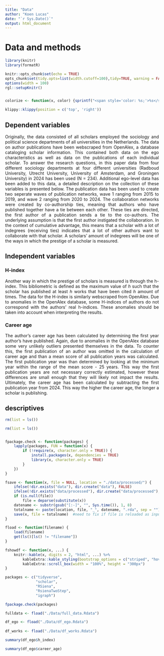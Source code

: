 ```yaml
---
title: "Data"
author: "Koen Lucas"
date: "`r Sys.Date()`"
output: html_document
---
```


# Data and methods

```{=html}
<style>
body {
text-align: justify}
</style>
```
```r

library(knitr)
library(formatR)

knitr::opts_chunk$set(echo = TRUE)
opts_chunk$set(tidy.opts=list(width.cutoff=100),tidy=TRUE, warning = FALSE, message = FALSE,comment = "#>", cache=TRUE, class.source=c("test"), class.output=c("test2"))
options(width = 100)
rgl::setupKnitr()


colorize <- function(x, color) {sprintf("<span style='color: %s;'>%s</span>", color, x) }
```

```r
klippy::klippy(position = c('top', 'right'))
```

## Dependent variables

Originally, the data consisted of all scholars employed the sociology and political science departments of all universities in the Netherlands. The data on author publications have been webscraped from OpenAlex, a database cataloging scholar information. This contained both data on the ego characteristics as well as data on the publications of each individual scholar. To answer the research questions, in this paper data from four different sociology departments at four different universities (Radboud University, Utrecht University, University of Amsterdam, and Groningen University) in 2024 has been used (N = 234). Additional ego-level data has been added to this data, a detailed description on the collection of these variables is presented below. The publication data has been used to create two seperate waves of publication networks, wave 1 ranging from 2015 to 2019, and wave 2 ranging from 2020 to 2024. The collaboration networks were created by co-authorship ties, meaning that authors who have published together have a tie between each other. These ties are directed, the first author of a publication sends a tie to the co-authors. The underlying assumption is that the first author instigated the collaboration. In the context of cumulative advantage, this means that a scholar with a lot of indegrees (receiving ties) indicates that a lot of other authors want to collaborate with that scholar. A scholars' amount of indegrees will be one of the ways in which the prestige of a scholar is measured.

## Independent variables

### H-index

Another way in which the prestige of scholars is measured is through the h-index. This bibliometric is defined as the maximum value of *h* such that the scholar has published at least *h* works that have been cited *h* amount of times. The data for the H-index is similarly webscraped from OpenAlex. Due to anomalies in the OpenAlex database, some H-indices of authors do not correspond with the authors' real h-indices. These anomalies should be taken into account when interpreting the results.

### Career age

The author's career age has been calculated by determining the first year author's have published. Again, due to anomalies in the OpenAlex database some very unlikely outliers presented themselves in the data. To counter this, the first publication of an author was omitted in the calculation of career age and than a mean score of all publication years was calculated. The first publication year was than determined by looking at the minimum year within the range of the mean score - 25 years. This way the first publication years are not necessary correctly estimated, however these differences are small enough that they will likely not impact the results. Ultimately, the career age has been calculated by subtracting the first publication year from 2024. This way the higher the career age, the longer a scholar is publishing.


## descriptives

```r

rm(list = ls())

```

```r
rm(list = ls())


fpackage.check <- function(packages) {
    lapply(packages, FUN = function(x) {
        if (!require(x, character.only = TRUE)) {
            install.packages(x, dependencies = TRUE)
            library(x, character.only = TRUE)
        }
    })
}

fsave <- function(x, file = NULL, location = "./data/processed/") {
    ifelse(!dir.exists("data"), dir.create("data"), FALSE)
    ifelse(!dir.exists("data/processed"), dir.create("data/processed"), FALSE)
    if (is.null(file))
        file = deparse(substitute(x))
    datename <- substr(gsub("[:-]", "", Sys.time()), 1, 8)
    totalname <- paste(location, file, "_", datename, ".rda", sep = "")
    save(x, file = totalname)  #need to fix if file is reloaded as input name, not as x. 
}

fload <- function(filename) {
    load(filename)
    get(ls()[ls() != "filename"])
}

fshowdf <- function(x, ...) {
    knitr::kable(x, digits = 2, "html", ...) %>%
        kableExtra::kable_styling(bootstrap_options = c("striped", "hover")) %>%
        kableExtra::scroll_box(width = "100%", height = "300px")
}


```


```r

packages <- c("tidyverse", 
              "scholar", 
              "RSiena", 
              "RsienaTwoStep", 
              "igraph")

fpackage.check(packages)
```


```r

fulldata <- fload("./Data/full_data.Rdata")

df_ego <- fload("./Data/df_ego.Rdata")
  
df_works <- fload("./Data/df_works.Rdata")

```


```r

summary(df_ego$h_index)

summary(df_ego$career_age)

```

